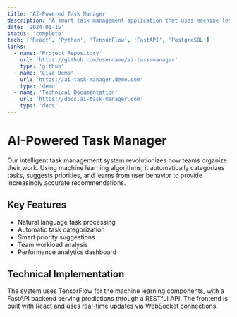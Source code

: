 ```yaml
---
title: 'AI-Powered Task Manager'
description: 'A smart task management application that uses machine learning to prioritize and categorize tasks automatically'
date: '2024-01-15'
status: 'complete'
tech: ['React', 'Python', 'TensorFlow', 'FastAPI', 'PostgreSQL']
links:
  - name: 'Project Repository'
    url: 'https://github.com/username/ai-task-manager'
    type: 'github'
  - name: 'Live Demo'
    url: 'https://ai-task-manager.demo.com'
    type: 'demo'
  - name: 'Technical Documentation'
    url: 'https://docs.ai-task-manager.com'
    type: 'docs'
---
```


# AI-Powered Task Manager

Our intelligent task management system revolutionizes how teams organize their work. Using machine learning algorithms, it automatically categorizes tasks, suggests priorities, and learns from user behavior to provide increasingly accurate recommendations.

## Key Features

- Natural language task processing
- Automatic task categorization
- Smart priority suggestions
- Team workload analysis
- Performance analytics dashboard

## Technical Implementation

The system uses TensorFlow for the machine learning components, with a FastAPI backend serving predictions through a RESTful API. The frontend is built with React and uses real-time updates via WebSocket connections.
